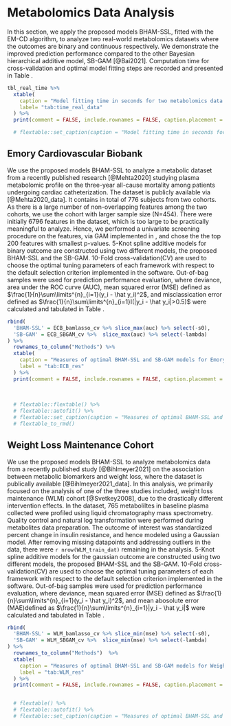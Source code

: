# Metabolomics Data Analysis
\label{sec:real_data}

In this section, we apply the proposed models BHAM-SSL, fitted with the EM-CD algorithm, to analyze two real-world metabolomics datasets where the outcomes are binary and continuous respectively. We demonstrate the improved prediction performance compared to the other Bayesian hierarchical additive model, SB-GAM [@Bai2021]. Computation time for cross-validation and optimal model fitting steps are recorded and presented in Table \ref{tab:time_real_data}.

```r
tbl_real_time %>% 
  xtable(
    caption = "Model fitting time in seconds for two metabolomics data analyses, from Emory Cardiovascular Biobank (ECB) and Weight Loss Maintenance Cohort (WLM). It tabulates the computation time for cross-validation step (CV) and optimal model fitting step (Final), and total computation time (Total) for the proposed model BHAM with EM-CD algorithm (BHAM-CD) and the model of comparison SB-GAM.",
    label= "tab:time_real_data"
  ) %>% 
  print(comment = FALSE, include.rownames = FALSE, caption.placement = "top")

  # flextable::set_caption(caption = "Model fitting time in seconds for two metabolomics data analyses, from Emory Cardiovascular Biobank (ECB) and Weight Loss Maintenance Cohort (WLM). It tabulates the computation time for cross-validation step (CV) and optimal model fitting step (Final), and total computation time (Total) for the proposed model BHAM with EM-CD algorithm (BHAM-CD) and the model of comparison SB-GAM.\\label{tab:time_real_data}")
```

## Emory Cardiovascular Biobank
We use the proposed models BHAM-SSL to analyze a metabolic dataset from a recently published research [@Mehta2020] studying plasma metabolomic profile on the three-year all-cause mortality among patients undergoing cardiac catheterization. The dataset is publicly available via \textit{Dryad} [@Mehta2020_data]. It contains in total of 776 subjects from two cohorts. As there is a large number of non-overlapping features among the two cohorts, we use the cohort with larger sample size (N=454). There were initially 6796 features in the dataset, which is too large to be practically meaningful to analyze. Hence, we performed a univariate screening procedure on the features, via GAM implemented in \texttt{mgcv}, and chose the the top 200 features with smallest p-values. 5-Knot spline additive models for binary outcome are constructed using two different models, the proposed BHAM-SSL and the SB-GAM. 10-Fold cross-validation(CV) are used to choose the optimal tuning parameters of each framework with respect to the default selection criterion implemented in the software. Out-of-bag samples were used for prediction performance evaluation, where deviance, area under the ROC curve (AUC), mean squared error (MSE) defined as $\frac{1}{n}\sum\limits^{n}_{i=1}(y_i - \hat y_i)^2$, and misclassication error defined as $\frac{1}{n}\sum\limits^{n}_{i=1}I(|y_i - \hat y_i|>0.5)$ were calculated and tabulated in Table \ref{tab:ECB_res}.


```r
rbind(
  'BHAM-SSL' = ECB_bamlasso_cv %>% slice_max(auc) %>% select(-s0),
  'SB-GAM' = ECB_SBGAM_cv %>%  slice_max(auc) %>% select(-lambda)
) %>% 
  rownames_to_column("Methods") %>% 
  xtable(
    caption = "Measures of optimal BHAM-SSL and SB-GAM models for Emory Cardiovascular Biobank by 10-fold cross-validation",
    label = "tab:ECB_res"
  ) %>% 
  print(comment = FALSE, include.rownames = FALSE, caption.placement = "top")
  
  
  
  # flextable::flextable() %>% 
  # flextable::autofit() %>% 
  # flextable::set_caption(caption = "Measures of optimal BHAM-SSL and SB-GAM models for Emory Cardiovascular Biobank by 10-fold cross-validation\\label{tab:ECB_res}") %>% 
  # flextable_to_rmd()
```



## Weight Loss Maintenance Cohort 
We use the proposed models BHAM-SSL to analyze metabolomics data from a recently published study [@Bihlmeyer2021] on the association between metabolic biomarkers and weight loss, where the dataset is publically available [@Bihlmeyer2021_data]. In this analysis, we primarily focused on the analysis of one of the three studies included, weight loss maintenance (WLM) cohort [@Svetkey2008], due to the drastically different intervention effects. In the dataset, 765 metaboliltes in baseline plasma collected were profiled using liquid chromatography mass spectrometry. Quality control and natural log transformation were performed during metabolites data preparation. The outcome of interest was standardized percent change in insulin resistance, and hence modeled using a Gaussian model. After removing missing datapoints and addressing outliers in the data, there were `r nrow(WLM_train_dat)` remaining in the analysis. 5-Knot spline additive models for the gaussian outcome are constructed using two different models, the proposed BHAM-SSL and the SB-GAM. 10-Fold cross-validation(CV) are used to choose the optimal tuning parameters of each framework with respect to the default selection criterion implemented in the software. Out-of-bag samples were used for prediction performance evaluation, where deviance, mean squared error (MSE) defined as $\frac{1}{n}\sum\limits^{n}_{i=1}(y_i - \hat y_i)^2$, and mean abosolute error (MAE)defined as $\frac{1}{n}\sum\limits^{n}_{i=1}|y_i - \hat y_i|$ were calculated and tabulated in Table \ref{tab:WLM_res}.

```r
rbind(
  'BHAM-SSL' = WLM_bamlasso_cv %>% slice_min(mse) %>% select(-s0),
  'SB-GAM' = WLM_SBGAM_cv %>%  slice_min(mse) %>% select(-lambda)
) %>% 
  rownames_to_column("Methods")  %>% 
  xtable(
    caption = "Measures of optimal BHAM-SSL and SB-GAM models for Weight Loss Maintenance Cohort by 10-fold cross-validation",
    label = "tab:WLM_res"
  ) %>% 
  print(comment = FALSE, include.rownames = FALSE, caption.placement = "top")


  # flextable() %>% 
  # flextable::autofit() %>% 
  # flextable::set_caption(caption = "Measures of optimal BHAM-SSL and SB-GAM models for Weight Loss Maintenance Cohort by 10-fold cross-validation\\label{tab:WLM_res}")
```